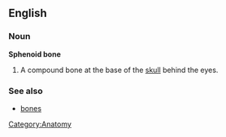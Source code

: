 {{wikipedia}}
==English==
===Noun===
'''Sphenoid bone'''

#A compound bone at the base of the [[skull]] behind the eyes.

===See also===
*[[bones]]

[[Category:Anatomy]]